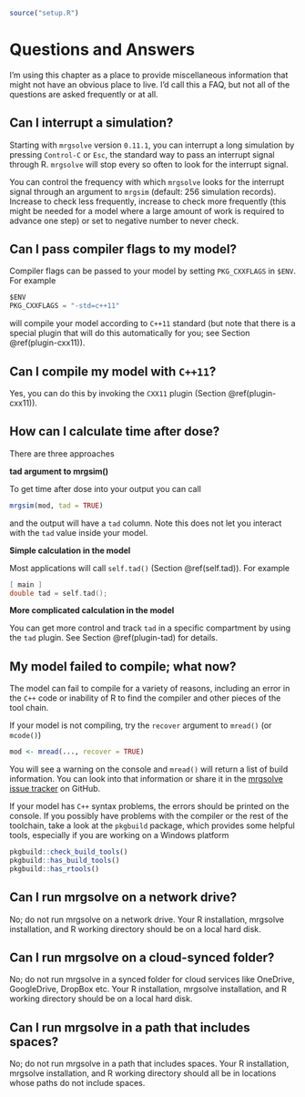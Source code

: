 ```r
source("setup.R")
```

# Questions and Answers {#q-and-a}

I'm using this chapter as a place to provide miscellaneous information that 
might not have an obvious place to live. I'd call this a FAQ, but not all of 
the questions are asked frequently or at all. 

## Can I interrupt a simulation?

Starting with `mrgsolve` version `0.11.1`, you can interrupt a long simulation
by pressing `Control-C` or `Esc`, the standard way to pass an interrupt signal
through R. `mrgsolve` will stop every so often to look for the interrupt 
signal.  

You can control the frequency with which `mrgsolve` looks for the interrupt 
signal through an argument to `mrgsim` (default: 256 simulation records).
Increase to check less frequently, increase to check more frequently (this might
be needed for a model where a large amount of work is required to advance
one step) or set to negative number to never check.

## Can I pass compiler flags to my model?

Compiler flags can be passed to your model by setting  `PKG_CXXFLAGS` in 
`$ENV`.  For example

```c
$ENV
PKG_CXXFLAGS = "-std=c++11"
```

will compile your model according to `C++11` standard (but note that there is a
special plugin that will do this automatically for you; see Section 
\@ref(plugin-cxx11)).

## Can I compile my model with `C++11`?

Yes, you can do this by invoking the `CXX11` plugin (Section \@ref(plugin-cxx11)).

## How can I calculate time after dose?

There are three approaches

__tad argument to mrgsim()__

To get time after dose into your output you can call

```r
mrgsim(mod, tad = TRUE)
```

and the output will have a `tad` column. Note this does not let you interact
with the `tad` value inside your model.

__Simple calculation in the model__

Most applications will call `self.tad()` (Section \@ref(self.tad)). For example

```c
[ main ] 
double tad = self.tad();
```

__More complicated calculation in the model__

You can get more control and track `tad` in a specific compartment by using 
the `tad` plugin.  See Section \@ref(plugin-tad) for details.

## My model failed to compile; what now?

The model can fail to compile for a variety of reasons, including an error 
in the `C++` code or inability of R to find the compiler and other pieces of
the tool chain. 

If your model is not compiling, try the `recover` argument to `mread()` (or 
`mcode()`)

```r
mod <- mread(..., recover = TRUE)
```

You will see a warning on the console and `mread()` will return a list of 
build information. You can look into that information or share it in the 
[mrgsolve issue tracker](https://github.com/metrumresearchgroup/mrgsolve/issues) 
on GitHub.

If your model has `C++` syntax problems, the errors should be printed on the 
console. If you possibly have problems with the compiler or the rest of the 
toolchain, take a look at the `pkgbuild` package, which provides some helpful
tools, especially if you are working on a Windows platform

```r
pkgbuild::check_build_tools()
pkgbuild::has_build_tools()
pkgbuild::has_rtools()
```


## Can I run mrgsolve on a network drive?

No; do not run mrgsolve on a network drive. Your R installation, mrgsolve 
installation, and R working directory should be on a local hard disk.

## Can I run mrgsolve on a cloud-synced folder?

No; do not run mrgsolve in a synced folder for cloud services like OneDrive, 
GoogleDrive, DropBox etc. Your R installation, mrgsolve installation, and R 
working directory should be on a local hard disk. 

## Can I run mrgsolve in a path that includes spaces?

No; do not run mrgsolve in a path that includes spaces. Your R installation, 
mrgsolve installation, and R working directory should all be in locations 
whose paths do not include spaces.